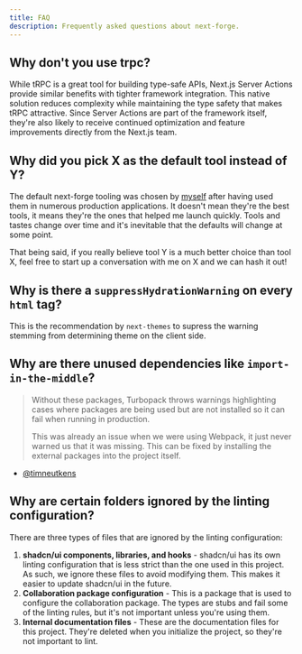 ```yaml
---
title: FAQ
description: Frequently asked questions about next-forge.
---
```


## Why don't you use trpc?

While tRPC is a great tool for building type-safe APIs, Next.js Server Actions provide similar benefits with tighter framework integration. This native solution reduces complexity while maintaining the type safety that makes tRPC attractive. Since Server Actions are part of the framework itself, they're also likely to receive continued optimization and feature improvements directly from the Next.js team.

## Why did you pick X as the default tool instead of Y?

The default next-forge tooling was chosen by [myself](https://x.com/haydenbleasel) after having used them in numerous production applications. It doesn't mean they're the best tools, it means they're the ones that helped me launch quickly. Tools and tastes change over time and it's inevitable that the defaults will change at some point.

That being said, if you really believe tool Y is a much better choice than tool X, feel free to start up a conversation with me on X and we can hash it out!

## Why is there a `suppressHydrationWarning` on every `html` tag?

This is the recommendation by `next-themes` to supress the warning stemming from determining theme on the client side.

## Why are there unused dependencies like `import-in-the-middle`?

> Without these packages, Turbopack throws warnings highlighting cases where packages are being used but are not installed so it can fail when running in production.
>
> This was already an issue when we were using Webpack, it just never warned us that it was missing. This can be fixed by installing the external packages into the project itself.

- [@timneutkens](https://github.com/haydenbleasel/next-forge/pull/170#issuecomment-2459255583)

## Why are certain folders ignored by the linting configuration?

There are three types of files that are ignored by the linting configuration:

1. **shadcn/ui components, libraries, and hooks** - shadcn/ui has its own linting configuration that is less strict than the one used in this project. As such, we ignore these files to avoid modifying them. This makes it easier to update shadcn/ui in the future.
2. **Collaboration package configuration** - This is a package that is used to configure the collaboration package. The types are stubs and fail some of the linting rules, but it's not important unless you're using them.
3. **Internal documentation files** - These are the documentation files for this project. They're deleted when you initialize the project, so they're not important to lint.
